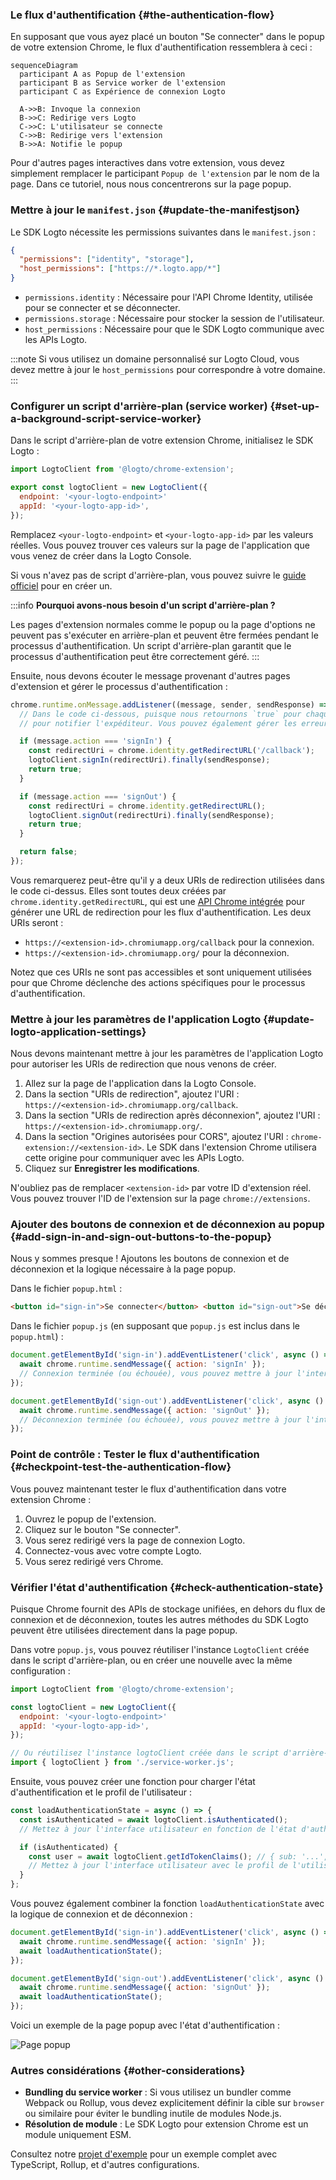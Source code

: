 

### Le flux d'authentification \{#the-authentication-flow}

En supposant que vous ayez placé un bouton "Se connecter" dans le popup de votre extension Chrome, le flux d'authentification ressemblera à ceci :

```mermaid
sequenceDiagram
  participant A as Popup de l'extension
  participant B as Service worker de l'extension
  participant C as Expérience de connexion Logto

  A->>B: Invoque la connexion
  B->>C: Redirige vers Logto
  C->>C: L'utilisateur se connecte
  C->>B: Redirige vers l'extension
  B->>A: Notifie le popup
```

Pour d'autres pages interactives dans votre extension, vous devez simplement remplacer le participant `Popup de l'extension` par le nom de la page. Dans ce tutoriel, nous nous concentrerons sur la page popup.

<RegardingRedirectBasedSignIn />

### Mettre à jour le `manifest.json` \{#update-the-manifestjson}

Le SDK Logto nécessite les permissions suivantes dans le `manifest.json` :

```json title="manifest.json"
{
  "permissions": ["identity", "storage"],
  "host_permissions": ["https://*.logto.app/*"]
}
```

- `permissions.identity` : Nécessaire pour l'API Chrome Identity, utilisée pour se connecter et se déconnecter.
- `permissions.storage` : Nécessaire pour stocker la session de l'utilisateur.
- `host_permissions` : Nécessaire pour que le SDK Logto communique avec les APIs Logto.

:::note
Si vous utilisez un domaine personnalisé sur Logto Cloud, vous devez mettre à jour le `host_permissions` pour correspondre à votre domaine.
:::

### Configurer un script d'arrière-plan (service worker) \{#set-up-a-background-script-service-worker}

Dans le script d'arrière-plan de votre extension Chrome, initialisez le SDK Logto :

```js title="service-worker.js"
import LogtoClient from '@logto/chrome-extension';

export const logtoClient = new LogtoClient({
  endpoint: '<your-logto-endpoint>'
  appId: '<your-logto-app-id>',
});
```

Remplacez `<your-logto-endpoint>` et `<your-logto-app-id>` par les valeurs réelles. Vous pouvez trouver ces valeurs sur la page de l'application que vous venez de créer dans la Logto Console.

Si vous n'avez pas de script d'arrière-plan, vous pouvez suivre le [guide officiel](https://developer.chrome.com/docs/extensions/develop/concepts/service-workers/basics) pour en créer un.

:::info
**Pourquoi avons-nous besoin d'un script d'arrière-plan ?**

Les pages d'extension normales comme le popup ou la page d'options ne peuvent pas s'exécuter en arrière-plan et peuvent être fermées pendant le processus d'authentification. Un script d'arrière-plan garantit que le processus d'authentification peut être correctement géré.
:::

Ensuite, nous devons écouter le message provenant d'autres pages d'extension et gérer le processus d'authentification :

```js title="service-worker.js"
chrome.runtime.onMessage.addListener((message, sender, sendResponse) => {
  // Dans le code ci-dessous, puisque nous retournons `true` pour chaque action, nous devons appeler `sendResponse`
  // pour notifier l'expéditeur. Vous pouvez également gérer les erreurs ici, ou utiliser d'autres moyens pour notifier l'expéditeur.

  if (message.action === 'signIn') {
    const redirectUri = chrome.identity.getRedirectURL('/callback');
    logtoClient.signIn(redirectUri).finally(sendResponse);
    return true;
  }

  if (message.action === 'signOut') {
    const redirectUri = chrome.identity.getRedirectURL();
    logtoClient.signOut(redirectUri).finally(sendResponse);
    return true;
  }

  return false;
});
```

Vous remarquerez peut-être qu'il y a deux URIs de redirection utilisées dans le code ci-dessus. Elles sont toutes deux créées par `chrome.identity.getRedirectURL`, qui est une [API Chrome intégrée](https://developer.chrome.com/docs/extensions/reference/api/identity#method-getRedirectURL) pour générer une URL de redirection pour les flux d'authentification. Les deux URIs seront :

- `https://<extension-id>.chromiumapp.org/callback` pour la connexion.
- `https://<extension-id>.chromiumapp.org/` pour la déconnexion.

Notez que ces URIs ne sont pas accessibles et sont uniquement utilisées pour que Chrome déclenche des actions spécifiques pour le processus d'authentification.

### Mettre à jour les paramètres de l'application Logto \{#update-logto-application-settings}

Nous devons maintenant mettre à jour les paramètres de l'application Logto pour autoriser les URIs de redirection que nous venons de créer.

1. Allez sur la page de l'application dans la Logto Console.
2. Dans la section "URIs de redirection", ajoutez l'URI : `https://<extension-id>.chromiumapp.org/callback`.
3. Dans la section "URIs de redirection après déconnexion", ajoutez l'URI : `https://<extension-id>.chromiumapp.org/`.
4. Dans la section "Origines autorisées pour CORS", ajoutez l'URI : `chrome-extension://<extension-id>`. Le SDK dans l'extension Chrome utilisera cette origine pour communiquer avec les APIs Logto.
5. Cliquez sur **Enregistrer les modifications**.

N'oubliez pas de remplacer `<extension-id>` par votre ID d'extension réel. Vous pouvez trouver l'ID de l'extension sur la page `chrome://extensions`.

### Ajouter des boutons de connexion et de déconnexion au popup \{#add-sign-in-and-sign-out-buttons-to-the-popup}

Nous y sommes presque ! Ajoutons les boutons de connexion et de déconnexion et la logique nécessaire à la page popup.

Dans le fichier `popup.html` :

```html title="popup.html"
<button id="sign-in">Se connecter</button> <button id="sign-out">Se déconnecter</button>
```

Dans le fichier `popup.js` (en supposant que `popup.js` est inclus dans le `popup.html`) :

```js title="popup.js"
document.getElementById('sign-in').addEventListener('click', async () => {
  await chrome.runtime.sendMessage({ action: 'signIn' });
  // Connexion terminée (ou échouée), vous pouvez mettre à jour l'interface utilisateur ici.
});

document.getElementById('sign-out').addEventListener('click', async () => {
  await chrome.runtime.sendMessage({ action: 'signOut' });
  // Déconnexion terminée (ou échouée), vous pouvez mettre à jour l'interface utilisateur ici.
});
```

### Point de contrôle : Tester le flux d'authentification \{#checkpoint-test-the-authentication-flow}

Vous pouvez maintenant tester le flux d'authentification dans votre extension Chrome :

1. Ouvrez le popup de l'extension.
2. Cliquez sur le bouton "Se connecter".
3. Vous serez redirigé vers la page de connexion Logto.
4. Connectez-vous avec votre compte Logto.
5. Vous serez redirigé vers Chrome.

### Vérifier l'état d'authentification \{#check-authentication-state}

Puisque Chrome fournit des APIs de stockage unifiées, en dehors du flux de connexion et de déconnexion, toutes les autres méthodes du SDK Logto peuvent être utilisées directement dans la page popup.

Dans votre `popup.js`, vous pouvez réutiliser l'instance `LogtoClient` créée dans le script d'arrière-plan, ou en créer une nouvelle avec la même configuration :

```js title="popup.js"
import LogtoClient from '@logto/chrome-extension';

const logtoClient = new LogtoClient({
  endpoint: '<your-logto-endpoint>'
  appId: '<your-logto-app-id>',
});

// Ou réutilisez l'instance logtoClient créée dans le script d'arrière-plan
import { logtoClient } from './service-worker.js';
```

Ensuite, vous pouvez créer une fonction pour charger l'état d'authentification et le profil de l'utilisateur :

```js title="popup.js"
const loadAuthenticationState = async () => {
  const isAuthenticated = await logtoClient.isAuthenticated();
  // Mettez à jour l'interface utilisateur en fonction de l'état d'authentification

  if (isAuthenticated) {
    const user = await logtoClient.getIdTokenClaims(); // { sub: '...', email: '...', ... }
    // Mettez à jour l'interface utilisateur avec le profil de l'utilisateur
  }
};
```

Vous pouvez également combiner la fonction `loadAuthenticationState` avec la logique de connexion et de déconnexion :

```js title="popup.js"
document.getElementById('sign-in').addEventListener('click', async () => {
  await chrome.runtime.sendMessage({ action: 'signIn' });
  await loadAuthenticationState();
});

document.getElementById('sign-out').addEventListener('click', async () => {
  await chrome.runtime.sendMessage({ action: 'signOut' });
  await loadAuthenticationState();
});
```

Voici un exemple de la page popup avec l'état d'authentification :

<img src={extensionPopupImage} alt="Page popup" />

### Autres considérations \{#other-considerations}

- **Bundling du service worker** : Si vous utilisez un bundler comme Webpack ou Rollup, vous devez explicitement définir la cible sur `browser` ou similaire pour éviter le bundling inutile de modules Node.js.
- **Résolution de module** : Le SDK Logto pour extension Chrome est un module uniquement ESM.

Consultez notre [projet d'exemple](https://github.com/logto-io/js/tree/HEAD/packages/chrome-extension-sample) pour un exemple complet avec TypeScript, Rollup, et d'autres configurations.
